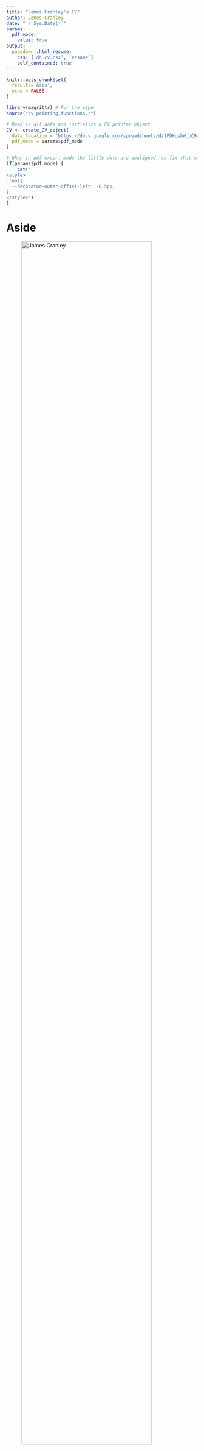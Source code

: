 ```yaml
---
title: "James Cranley's CV"
author: James Cranley
date: "`r Sys.Date()`"
params:
  pdf_mode:
    value: true
output:
  pagedown::html_resume:
    css: ['dd_cv.css', 'resume']
    self_contained: true
---
```


```r
knitr::opts_chunk$set(
  results='asis', 
  echo = FALSE
)

library(magrittr) # For the pipe
source("cv_printing_functions.r")

# Read in all data and initialize a CV printer object
CV <- create_CV_object(
  data_location = "https://docs.google.com/spreadsheets/d/1FDKosbW_bC9WvQKVsqhHbHmzXRIXS0sBUvE8cBBl2Ww/edit#gid=917338460",  
  pdf_mode = params$pdf_mode
)

```


```r
# When in pdf export mode the little dots are unaligned, so fix that with some conditional CSS.
if(params$pdf_mode) {
    cat("
<style>
:root{
  --decorator-outer-offset-left: -6.5px;
}
</style>")
}
```


Aside
================================================================================

<!-- Swap image with your preferred logo -->
![James Cranley](https://media.licdn.com/dms/image/C4D03AQF5uR3sCF6-_Q/profile-displayphoto-shrink_400_400/0/1640197505934?e=1687392000&v=beta&t=nyM88B4t-xy3j6ueK6-pz_8D3IWgC0I2vrHp-Tn_XX4){width=90%}


```r
if(params$pdf_mode){
  cat("View this CV online with links at [here](https://james-cranley.github.io/cv/cv.html)")
} else {
  cat("[<i class='fas fa-download'></i> Download a PDF of this CV](https://james-cranley.github.io/cv/cv.pdf)")
}
```

Contact {#contact}
--------------------------------------------------------------------------------

```r
CV %>% print_contact_info()
```

Contents {#contents}
--------------------------------------------------------------------------------

[Education](#education)  
[Research Experience](#research)  
[Clinical Experience](#clinical)  
[Publications](#publications)  
[Teaching Experience](#teaching)  
[Posters and Presentations](#presentations)  
[Courses and Qualifications](#qualifications)  

Personal details {#personal-details}
--------------------------------------------------------------------------------

Born: 1989  
Nationality: British  
[Contact me](mailto:jc48@sanger.ac.uk) for details & referees


Disclaimer {#disclaimer}
--------------------------------------------------------------------------------


Last updated on `r Sys.Date()`.



Main
================================================================================

**James Cranley** {#title}
--------------------------------------------------------------------------------

```r
# Note the special double pipe so we modify the CV object in place
CV %<>% print_text_block("intro") 
```



Education {data-icon=graduation-cap data-concise=true, #education}
--------------------------------------------------------------------------------

```r
CV %<>% print_section('education')
```

<div class="page-break"></div>


Clinical Experience {data-icon=hospital data-concise=true, #clinical}
--------------------------------------------------------------------------------


```r
CV %<>% print_section('industry_positions')
```


<div class="page-break"></div>

Research Experience {data-icon=laptop data-concise=true, #research}
--------------------------------------------------------------------------------

```r
CV %<>% print_section('research_positions')
```



Publications {data-icon=chart-line data-concise=true, #publications}
--------------------------------------------------------------------------------

```r
CV %<>% print_section('academic_articles')
```



Presentations and Posters {data-icon=lightbulb data-concise=true, #presentations}
--------------------------------------------------------------------------------


```r
CV %<>% print_section('data_science_writings')
```


<br>
<br>
<br>

Teaching Experience {data-icon=chalkboard-teacher data-concise=true, #teaching}
--------------------------------------------------------------------------------


```r
CV %<>% print_section('teaching_positions')
```



<div class="page-break"></div>

Courses, Qualifications and Awards {data-icon=medal data-concise=true, #qualifications}
--------------------------------------------------------------------------------


```r
CV %<>% print_section('by_me_press')
```


Clinical Audit  {data-icon=key data-concise=true, #audit}
--------------------------------------------------------------------------------

```r
CV %<>% print_section('about_me_press')
```

```r
CV %<>% print_links()
```


